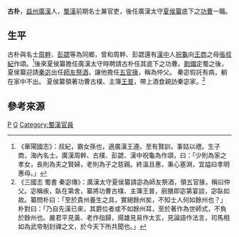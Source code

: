 
'''古朴'''{{BD|？年||？年||catIdx=G}}，[[益州|益州]][[廣漢|廣漢]]人，[[蜀漢|蜀漢]]前期名士兼官吏，後任廣漢太守[[夏侯纂|夏侯纂]]底下之[[功曹|功曹]]一職。

==生平==
古朴與名士[[周幹|周幹]]、[[彭勰|彭勰]]等為同鄉，曾和周幹、彭勰還有[[漢中|漢中]]人[[祝龜|祝龜]]向[[王商_(文表)|王商]]之母[[張叔紀|張叔紀]]作頌。<ref>《華陽國志》：叔紀，霸女孫也，適廣漢王遵。至有賢訓，事姑以禮。生子商，海內名士。廣漢周幹、古樸、彭勰、漢中祝龜為作頌，曰：「少則為家之孝女，長則為夫之賢婦，老則為子之慈親。終溫且惠，秉心塞淵，宜謚曰孝明惠母。」</ref>後來夏侯纂擔任廣漢太守時聘請古朴任其底下之功曹。[[劉備|劉備]]定蜀之後，夏侯纂迎請[[秦宓|秦宓]]出任[[師友祭酒|師友祭酒]]，讓他擔任[[五官掾|五官掾]]，稱為仲父。  秦宓假託有病，躺在家中不出。  夏侯纂領著功曹古樸、主簿[[王普|王普]]，帶上酒食親訪秦宓家。<ref>《三國志 蜀書 秦宓傳》：廣漢太守夏侯纂請宓為師友祭酒，領五官掾，稱曰仲父。宓稱疾，臥在第舍，纂將功曹古樸、主簿王普，廚膳即宓第宴談，宓臥如故。纂問朴曰：「至於貴州養生之具，實絕餘州矣，不知士人何如餘州也？」朴對曰：「乃自先漢已來，其爵位者或不如餘州耳，至於著作為世師式，不負於餘州也。嚴君平見黃、老作指歸，揚雄見易作太玄，見論語作法言，司馬相如為武帝制封禪之文，於今天下所共聞也。」</ref>

==參考來源==
[[Category:古姓|P]]
[[Category:廣漢人|G]]
[[Category:蜀漢官員|Category:蜀漢官員]]